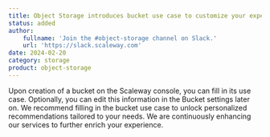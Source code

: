 ```yaml
---
title: Object Storage introduces bucket use case to customize your experience
status: added
author:
    fullname: 'Join the #object-storage channel on Slack.'
    url: 'https://slack.scaleway.com'
date: 2024-02-20
category: storage
product: object-storage
---
```


Upon creation of a bucket on the Scaleway console, you can fill in its use case. Optionally, you can edit this information in the Bucket settings later on. We recommend filling in the bucket use case to unlock personalized recommendations tailored to your needs. We are continuously enhancing our services to further enrich your experience.

